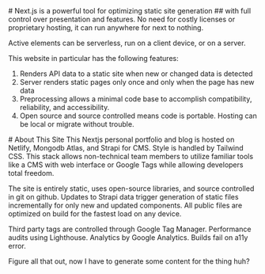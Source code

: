 <div className="cardwrapper">
<article className="prose p-8">
# Next.js is a powerful tool for optimizing static site generation 
## with full control over presentation and features. 
No need for costly licenses or proprietary hosting, it can run anywhere for next to nothing.

Active elements can be serverless, run on a client device, or on a server.

This website in particular has the following features:
1. Renders API data to a static site when new or changed data is detected
2. Server renders static pages only once and only when the page has new data
3. Preprocessing allows a minimal code base to accomplish compatibility, reliability, and accessibility.
4. Open source and source controlled means code is portable. Hosting can be local or migrate without trouble.
</article>

<article className="prose p-8">
# About This Site
This Nextjs personal portfolio and blog is hosted on Netlify, Mongodb Atlas, and Strapi for CMS. Style is handled by Tailwind CSS. This stack allows non-technical team members to utilize familiar tools like a CMS with web interface or Google Tags while allowing developers total freedom.

The site is entirely static, uses open-source libraries, and source controlled in git on github. Updates to Strapi data trigger generation of static files incrementally for only new and updated components. All public files are optimized on build for the fastest load on any device.

Third party tags are controlled through Google Tag Manager. Performance audits using Lighthouse. Analytics by Google Analytics. Builds fail on a11y error.

Figure all that out, now I have to generate some content for the thing huh?
</article>
</div>